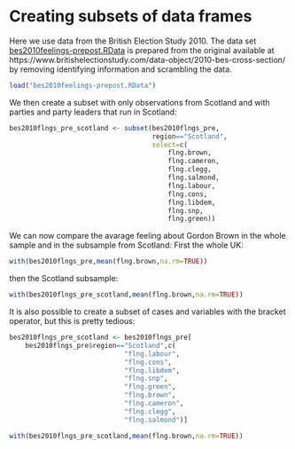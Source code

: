 # Creating subsets of data frames


Here we use data from the British Election Study 2010. The data set [bes2010feelings-prepost.RData](https://github.com/melff/dataman-r/raw/main/03-data-frames/bes2010feelings-prepost.RData) is prepared from the original available at https://www.britishelectionstudy.com/data-object/2010-bes-cross-section/ by removing identifying information and scrambling the data.

```r
load("bes2010feelings-prepost.RData")
```

We then create a subset with only observations from Scotland
and with parties and party leaders that run in Scotland:

```r
bes2010flngs_pre_scotland <- subset(bes2010flngs_pre,
                                    region=="Scotland",
                                    select=c(
                                        flng.brown,
                                        flng.cameron,
                                        flng.clegg,
                                        flng.salmond,
                                        flng.labour,
                                        flng.cons,
                                        flng.libdem,
                                        flng.snp,
                                        flng.green))
```

We can now compare the avarage feeling about Gordon Brown
in the whole sample and in the subsample from Scotland:
First the whole UK:

```r
with(bes2010flngs_pre,mean(flng.brown,na.rm=TRUE))
```

then the Scotland subsample:

```r
with(bes2010flngs_pre_scotland,mean(flng.brown,na.rm=TRUE))
```

It is also possible to create a subset of cases and variables with the
bracket operator, but this is pretty tedious:

```r
bes2010flngs_pre_scotland <- bes2010flngs_pre[
    bes2010flngs_pre$region=="Scotland",c(
                             "flng.labour",
                             "flng.cons",
                             "flng.libdem",
                             "flng.snp",
                             "flng.green",
                             "flng.brown",
                             "flng.cameron",
                             "flng.clegg",
                             "flng.salmond")]
```

```r
with(bes2010flngs_pre_scotland,mean(flng.brown,na.rm=TRUE))
```
